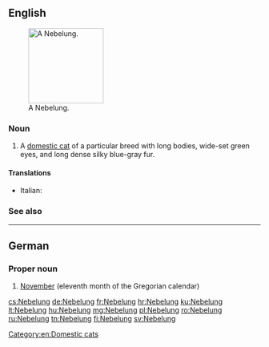 ==English==
[[File:Palaya Azadeh.jpg|thumb|right|150px|A Nebelung.]]
===Noun===
{{en-noun}}

# A [[domestic cat]] of a particular breed with long bodies, wide-set green eyes, and long dense silky blue-gray fur.

====Translations====
{{checktrans-top}}
* Italian: {{t-check|it|gatto Nebelung}}
{{trans-mid}}

{{trans-bottom}}

===See also===
{{pedia}}
{{commonslite|Category:Nebelung}}

[[Category:en:Domestic cats]]

----

==German==

===Proper noun===
{{head|de|proper noun|g=m}}

# [[November]] (eleventh month of the Gregorian calendar)

{{tbot entry|German|November|2008|April|de}}

[[cs:Nebelung]]
[[de:Nebelung]]
[[fr:Nebelung]]
[[hr:Nebelung]]
[[ku:Nebelung]]
[[lt:Nebelung]]
[[hu:Nebelung]]
[[mg:Nebelung]]
[[pl:Nebelung]]
[[ro:Nebelung]]
[[ru:Nebelung]]
[[tn:Nebelung]]
[[fi:Nebelung]]
[[sv:Nebelung]]